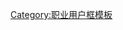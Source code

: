 {{Userbox
  |id=-{zh-hans:通信;zh-hant:通訊}-
  |id-c=#FFFFFF
  |info=这个用戶是<span class="role">'''[[电信|-{zh-hans:通信;zh-hant:通訊}-]]行业的从业人员'''</span>。
  |info-c=#eeeeee
  |info-s=10
  |border-c=#dcdcdc
}}<includeonly>[[Category:从事通信行业的维基人|{{PAGENAME}}]]</includeonly>
<noinclude>
[[Category:职业用户框模板]]
</noinclude>